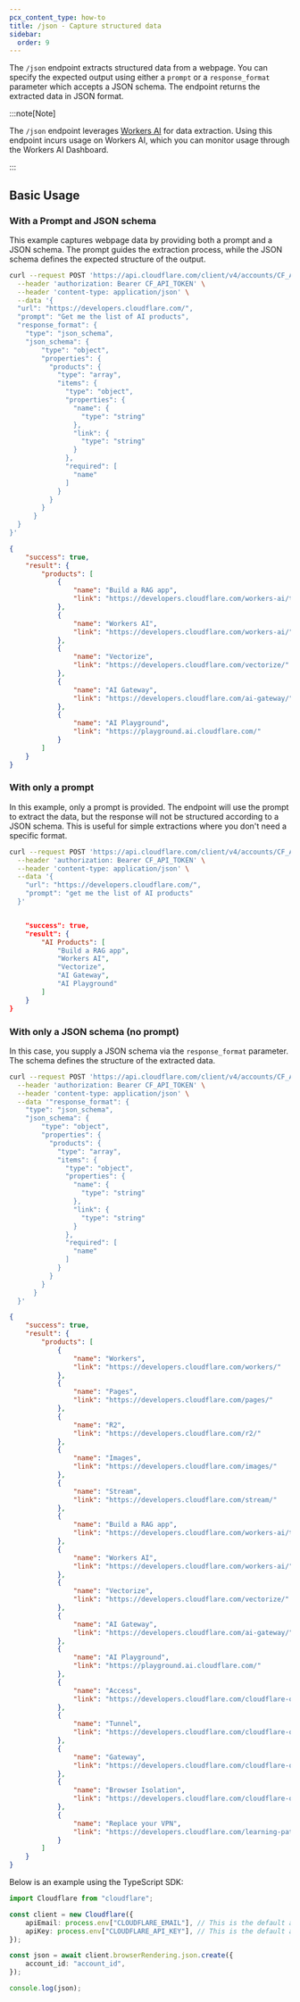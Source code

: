 ```yaml
---
pcx_content_type: how-to
title: /json - Capture structured data
sidebar:
  order: 9
---
```



The `/json` endpoint extracts structured data from a webpage. You can specify the expected output using either a `prompt` or a `response_format` parameter which accepts a JSON schema. The endpoint returns the extracted data in JSON format.

:::note[Note]

The `/json` endpoint leverages [Workers AI](/workers-ai/) for data extraction. Using this endpoint incurs usage on Workers AI, which you can monitor usage through the Workers AI Dashboard.

:::

## Basic Usage

<Tabs syncKey="workersExamples"> <TabItem label="curl">

### With a Prompt and JSON schema

This example captures webpage data by providing both a prompt and a JSON schema. The prompt guides the extraction process, while the JSON schema defines the expected structure of the output.

```bash
curl --request POST 'https://api.cloudflare.com/client/v4/accounts/CF_ACCOUNT_ID/browser-rendering/json' \
  --header 'authorization: Bearer CF_API_TOKEN' \
  --header 'content-type: application/json' \
  --data '{
  "url": "https://developers.cloudflare.com/",
  "prompt": "Get me the list of AI products",
  "response_format": {
    "type": "json_schema",
    "json_schema": {
        "type": "object",
        "properties": {
          "products": {
            "type": "array",
            "items": {
              "type": "object",
              "properties": {
                "name": {
                  "type": "string"
                },
                "link": {
                  "type": "string"
                }
              },
              "required": [
                "name"
              ]
            }
          }
        }
      }
  }
}'
```

```json output collapse={15-48}
{
	"success": true,
	"result": {
		"products": [
			{
				"name": "Build a RAG app",
				"link": "https://developers.cloudflare.com/workers-ai/tutorials/build-a-retrieval-augmented-generation-ai/"
			},
			{
				"name": "Workers AI",
				"link": "https://developers.cloudflare.com/workers-ai/"
			},
			{
				"name": "Vectorize",
				"link": "https://developers.cloudflare.com/vectorize/"
			},
			{
				"name": "AI Gateway",
				"link": "https://developers.cloudflare.com/ai-gateway/"
			},
			{
				"name": "AI Playground",
				"link": "https://playground.ai.cloudflare.com/"
			}
		]
	}
}
```

### With only a prompt

In this example, only a prompt is provided. The endpoint will use the prompt to extract the data, but the response will not be structured according to a JSON schema.
This is useful for simple extractions where you don't need a specific format.

```bash
curl --request POST 'https://api.cloudflare.com/client/v4/accounts/CF_ACCOUNT_ID/browser-rendering/json' \
  --header 'authorization: Bearer CF_API_TOKEN' \
  --header 'content-type: application/json' \
  --data '{
    "url": "https://developers.cloudflare.com/",
    "prompt": "get me the list of AI products"
  }'
```

```json output

	"success": true,
	"result": {
		"AI Products": [
			"Build a RAG app",
			"Workers AI",
			"Vectorize",
			"AI Gateway",
			"AI Playground"
		]
	}
}
```

### With only a JSON schema (no prompt)

In this case, you supply a JSON schema via the `response_format` parameter. The schema defines the structure of the extracted data.

```bash
curl --request POST 'https://api.cloudflare.com/client/v4/accounts/CF_ACCOUNT_ID/browser-rendering/json' \
  --header 'authorization: Bearer CF_API_TOKEN' \
  --header 'content-type: application/json' \
  --data '"response_format": {
    "type": "json_schema",
    "json_schema": {
        "type": "object",
        "properties": {
          "products": {
            "type": "array",
            "items": {
              "type": "object",
              "properties": {
                "name": {
                  "type": "string"
                },
                "link": {
                  "type": "string"
                }
              },
              "required": [
                "name"
              ]
            }
          }
        }
      }
  }'
```

```json output collapse={13-68}
{
	"success": true,
	"result": {
		"products": [
			{
				"name": "Workers",
				"link": "https://developers.cloudflare.com/workers/"
			},
			{
				"name": "Pages",
				"link": "https://developers.cloudflare.com/pages/"
			},
			{
				"name": "R2",
				"link": "https://developers.cloudflare.com/r2/"
			},
			{
				"name": "Images",
				"link": "https://developers.cloudflare.com/images/"
			},
			{
				"name": "Stream",
				"link": "https://developers.cloudflare.com/stream/"
			},
			{
				"name": "Build a RAG app",
				"link": "https://developers.cloudflare.com/workers-ai/tutorials/build-a-retrieval-augmented-generation-ai/"
			},
			{
				"name": "Workers AI",
				"link": "https://developers.cloudflare.com/workers-ai/"
			},
			{
				"name": "Vectorize",
				"link": "https://developers.cloudflare.com/vectorize/"
			},
			{
				"name": "AI Gateway",
				"link": "https://developers.cloudflare.com/ai-gateway/"
			},
			{
				"name": "AI Playground",
				"link": "https://playground.ai.cloudflare.com/"
			},
			{
				"name": "Access",
				"link": "https://developers.cloudflare.com/cloudflare-one/policies/access/"
			},
			{
				"name": "Tunnel",
				"link": "https://developers.cloudflare.com/cloudflare-one/connections/connect-networks/"
			},
			{
				"name": "Gateway",
				"link": "https://developers.cloudflare.com/cloudflare-one/policies/gateway/"
			},
			{
				"name": "Browser Isolation",
				"link": "https://developers.cloudflare.com/cloudflare-one/policies/browser-isolation/"
			},
			{
				"name": "Replace your VPN",
				"link": "https://developers.cloudflare.com/learning-paths/replace-vpn/concepts/"
			}
		]
	}
}
```

</TabItem> <TabItem label="TypeScript SDK">

Below is an example using the TypeScript SDK:

```typescript
import Cloudflare from "cloudflare";

const client = new Cloudflare({
	apiEmail: process.env["CLOUDFLARE_EMAIL"], // This is the default and can be omitted
	apiKey: process.env["CLOUDFLARE_API_KEY"], // This is the default and can be omitted
});

const json = await client.browserRendering.json.create({
	account_id: "account_id",
});

console.log(json);
```

</TabItem> </Tabs>
